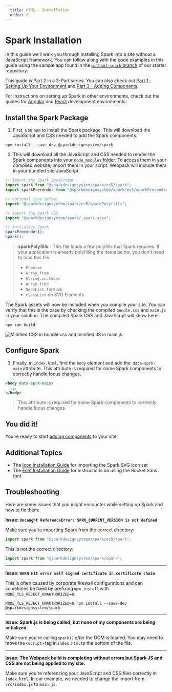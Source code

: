 ```yaml
---
  title: HTML - Installation
  order: 2
---
```



# Spark Installation

In this guide we’ll walk you through installing Spark into a site without a
JavaScript framework. You can follow along with the code examples in this
guide using the sample app found in the <a href="https://github.com/sparkdesignsystem/spark-starter-html/tree/without-spark" target="_blank">`without-spark` branch</a> of our
starter repository.

This guide is Part 2 in a 3-Part series. You can also check out
[Part 1 - Setting Up Your Environment](./html-environment-setup) and
[Part 3 - Adding Components](./html-add-components).

For instructions on setting up Spark in other environments, check out the
guides for [Angular](./angular) and [React](./react) development environments.

## Install the Spark Package

1. First, use `npm` to install the Spark package. This will download the
JavaScript and CSS needed to add the Spark components.

``` shell
npm install --save-dev @sparkdesignsystem/spark
```

2. This will download all the JavaScript and CSS needed to render the Spark
 components into your `node_modules` folder. To access
 them in your compiled website, import them in your script. Webpack will
 include them in your bundled site JavaScript.

``` javascript
// import the Spark JavaScript
import spark from "@sparkdesignsystem/spark/es5/spark";
import sparkPrerender from "@sparkdesignsystem/spark/es5/sparkPrerender";

// optional (see below)
import "@sparkdesignsystem/spark/es5/sparkPolyfills";

// import the Spark CSS
import "@sparkdesignsystem/spark/_spark.scss";

// initialize Spark
sparkPrerender();
spark();
```

> **sparkPolyfills** - This file loads a few polyfills that Spark requires. If your application is already polyfilling the items below, you don't need to load this file.
>
>- `Promise`
>- `Array.from`
>- `String.includes`
>- `Array.find`
>- `NodeList.forEach`
>- `classList` on SVG Elements

The Spark assets will now be included when you compile your site. You can
verify that this is the case by checking the compiled `bundle.css` and
`main.js` in your solution. The compiled Spark CSS and JavaScript will show
 here.

``` shell
npm run build
```

<div class="sprk-u-Measure">
  <img
    class="sprk-u-mbm "
    style="margin: auto; display: block;"
    src={bundledSpark}
    alt="Minified CSS in bundle.css and minified JS in main.js"/>
</div>

## Configure Spark

3. Finally, in `index.html`, find the `body` element and add the 
`data-sprk-main` attribute. This attribute is required for some
Spark components to correctly handle focus changes.

``` html
<body data-sprk-main>
  ...
</body>
```

> This attribute is required for some Spark components to correctly handle
focus changes.

## You did it!

You’re ready to start [adding components](./html-add-components) to
 your site.

## Additional Topics

* The [Icon Installation Guide](./installing-icons) for importing the Spark SVG icon set
* The [Font Installation Guide](./installing-fonts) for instructions on using the Rocket Sans font

## Troubleshooting

Here are some issues that you might encounter while setting up Spark and
 how to fix them:

**Issue: `Uncaught ReferenceError: SPRK_CURRENT_VERSION is not defined`**

Make sure you're importing Spark from the correct directory:

``` javascript
import spark from "@sparkdesignsystem/spark/es5/spark";
```

This is not the correct directory:

``` javascript
import spark from "@sparkdesignsystem/spark/spark";
```

---

**Issue: `WARN Hit error self signed certificate in certificate chain`**

This is often caused by corporate firewall configurations and
can sometimes be fixed by prefixing `npm install` with 
`NODE_TLS_REJECT_UNAUTHORIZED=0`.

``` shell
NODE_TLS_REJECT_UNAUTHORIZED=0 npm install --save-dev @sparkdesignsystem/spark
```

---

**Issue: Spark.js is being called, but none of my components are being initialized.**

Make sure you're calling `spark()` *after* the DOM is loaded. You may need
to move the `<script>` tag in `index.html` to the bottom of the file.

---

**Issue: The Webpack build is completing without errors but Spark JS and
CSS are not being applied to my site.**

Make sure you're referencing your JavaScript and CSS files correctly in 
`index.html`. In our example, we needed to change the import from 
`src/index.js` to `main.js`.